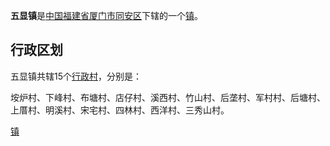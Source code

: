 {{中国乡级行政区
| 行政区全称 = 五显镇
| 景观照片文件名 = 
| 景观照片描述 = 
| 汉语拼音 = 
| 通用拼音 = 
| 注音符號 = 
| 其它标音类型1 = 
| 其它标音1 = 
| 其它标音类型2 = 
| 其它标音2 = 
| 其它语言类型1 = 
| 其它语言地名1 = 
| 其它语言类型2 = 
| 其它语言地名2 = 
| 上级行政区 = [[福建省|福建省]][[厦门市|厦门市]][[同安区|同安区]]
| 行政区类别 = [[镇|镇]]
| 行政区划代码 = 
| 地理坐标 = 
| 总面积 = 
| 户籍人口 = 
| 户籍人口年份 = 
| 常住人口 = 
| 常住人口年份 = 
| 人口密度 = 
| 行政区划 = 
| 官方网站 = 
| 政府驻地 = 
| 邮政编码 = 
| 毗邻行政区 = 
| 位置图文件名 = 
| 位置图描述 = 
}}
'''五显镇'''是[[中华人民共和国|中国]][[福建省|福建省]][[厦门市|厦门市]][[同安区|同安区]]下辖的一个[[镇|镇]]。

== 行政区划 ==

五显镇共辖15个[[行政村|行政村]]，分别是：

垵炉村、下峰村、布塘村、店仔村、溪西村、竹山村、后垄村、军村村、后塘村、上厝村、明溪村、宋宅村、四林村、西洋村、三秀山村。

{{同安区行政区划}}
{{福建小作品}}
[[Category:同安区乡镇|镇]]